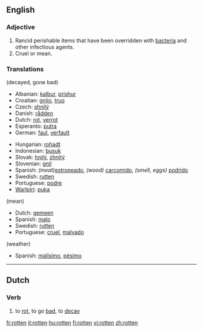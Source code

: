 ==English==
===Adjective===

#Rancid perishable items that have been overridden with [[bacteria]] and other infectious agents.
#Cruel or mean.

===Translations===
(decayed, gone bad)
{{top}}
*Albanian: [[kalbur]], [[prishur]]
*Croatian: [[gnjio]], [[truo]]
*Czech: [[shnilý]]
*Danish: [[rådden]]
*Dutch: [[rot]], [[verrot]]
*Esperanto: [[putra]]
*German: [[faul]], [[verfault]]
{{mid}}
*Hungarian: [[rohadt]]
*Indonesian: [[busuk]]
*Slovak: [[hnilý]], [[zhnitý]]
*Slovenian: [[gnil]]
*Spanish: ''(meat)''[[estropeado]], ''(wood)'' [[carcomido]], ''(smell, eggs)'' [[podrido]]
*Swedish: [[rutten]]
*Portuguese: [[podre]]
*[[Warlpiri]]: [[puka]]
{{bottom}}

(mean)
*Dutch: [[gemeen]]
*Spanish: [[malo]]
*Swedish: [[rutten]]
*Portuguese: [[cruel]], [[malvado]]

(weather)
*Spanish: [[malísimo]], [[pésimo]]

----

==Dutch==
===Verb===

# to [[rot]], to go [[bad]], to [[decay]]

[[fr:rotten]]
[[it:rotten]]
[[hu:rotten]]
[[fi:rotten]]
[[vi:rotten]]
[[zh:rotten]]